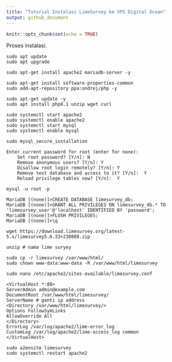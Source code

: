 ```yaml
---
title: "Tutorial Instalasi LimeSurvey ke VPS Digital Ocean"
output: github_document
---
```


```r
knitr::opts_chunk$set(echo = TRUE)
```

Proses instalasi.

```
sudo apt update
sudo apt upgrade
```

```
sudo apt-get install apache2 mariadb-server -y
```

```
sudo apt-get install software-properties-common
sudo add-apt-repository ppa:ondrej/php -y
```

```
sudo apt-get update -y
sudo apt install php8.1 unzip wget curl
```


```
sudo systemctl start apache2
sudo systemctl enable apache2
sudo systemctl start mysql
sudo systemctl enable mysql
```

```
sudo mysql_secure_installation
```


```
Enter current password for root (enter for none):
    Set root password? [Y/n]: N
    Remove anonymous users? [Y/n]: Y
    Disallow root login remotely? [Y/n]: Y
    Remove test database and access to it? [Y/n]:  Y
    Reload privilege tables now? [Y/n]:  Y
```


```
mysql -u root -p
```

```
MariaDB [(none)]>CREATE DATABASE limesurvey_db;
MariaDB [(none)]>GRANT ALL PRIVILEGES ON limesurvey_db.* TO 'limesurvey_user'@'localhost' IDENTIFIED BY 'password';
MariaDB [(none)]>FLUSH PRIVILEGES;
MariaDB [(none)]>\q
```


```
wget https://download.limesurvey.org/latest-5.x/limesurvey5.6.33+230808.zip
```

```
unzip # nama lime suryey
```

```
sudo cp -r limesurvey /var/www/html/
sudo chown www-data:www-data -R /var/www/html/limesurvey
```


```
sudo nano /etc/apache2/sites-available/limesurvey.conf
```

```
<VirtualHost *:80>
ServerAdmin admin@example.com
DocumentRoot /var/www/html/limesurvey/
ServerName # ganti ip address
<Directory /var/www/html/limesurvey/>
Options FollowSymLinks
AllowOverride All
</Directory>
ErrorLog /var/log/apache2/lime-error_log
CustomLog /var/log/apache2/lime-access_log common
</VirtualHost>
```


```
sudo a2ensite limesurvey
sudo systemctl restart apache2
```

